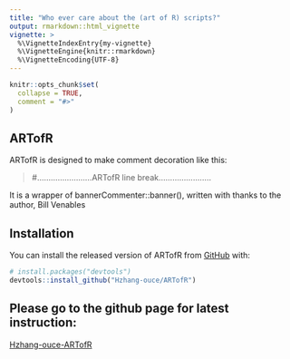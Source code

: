 ```yaml
---
title: "Who ever care about the (art of R) scripts?"
output: rmarkdown::html_vignette
vignette: >
  %\VignetteIndexEntry{my-vignette}
  %\VignetteEngine{knitr::rmarkdown}
  %\VignetteEncoding{UTF-8}
---
```


```r
knitr::opts_chunk$set(
  collapse = TRUE,
  comment = "#>"
)
```

## ARTofR

ARTofR is designed to make comment decoration like this:

>  #........................ARTofR line break.......................

It is a wrapper of bannerCommenter::banner(), written with thanks to the author, Bill Venables

## Installation

You can install the released version of ARTofR from [GitHub](https://github.com/) with:

``` r
# install.packages("devtools")
devtools::install_github("Hzhang-ouce/ARTofR")
```
## Please go to the github page for latest instruction:

[Hzhang-ouce-ARTofR](https://github.com/Hzhang-ouce/ARTofR)

